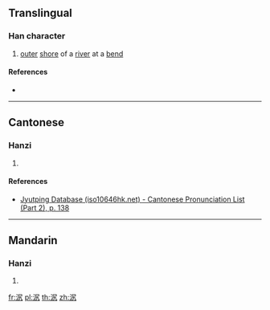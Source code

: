 {{character info/new}}
==Translingual==

===Han character===
{{Han char|rn=85|rad=水|as=05|sn=8|four=|canj=ESKN|ids=⿰氵尻}}

# [[outer]] [[shore]] of a [[river]] at a [[bend]]

====References====
* {{Han ref|kx=0618.020|dkj=17313|dj=1013.010|hdz=31596.010|uh=6CE6|ud=27878}}

----

==Cantonese==

===Hanzi===
{{yue-hanzi|jyut=[[guk1]]|y=guk1}}

# {{defn|lang=yue|sort=水05}}

====References====
*[http://www.iso10646hk.net/jp/document/download.jsp Jyutping Database (iso10646hk.net) - Cantonese Pronunciation List (Part 2), p. 138]

----

==Mandarin==

===Hanzi===
{{cmn-hanzi|pin=[[jú]] ([[ju2]])|wg=chü<sup>2</sup>}}

# {{defn|lang=cmn|sort=水05}}

[[fr:泦]]
[[pl:泦]]
[[th:泦]]
[[zh:泦]]